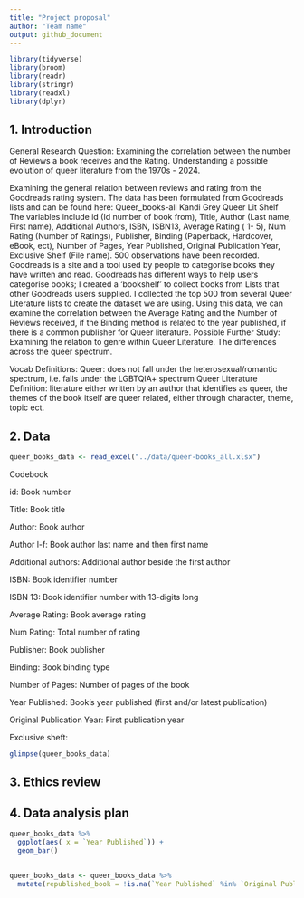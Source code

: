 ```yaml
---
title: "Project proposal"
author: "Team name"
output: github_document
---
```


```r
library(tidyverse)
library(broom)
library(readr)
library(stringr)
library(readxl)
library(dplyr)
```

## 1. Introduction

General Research Question: Examining the correlation between the number of Reviews a book receives and the Rating. Understanding a possible evolution of queer literature from the 1970s - 2024.

Examining the general relation between reviews and rating from the Goodreads rating system. The data has been formulated from Goodreads lists and can be found here: 
Queer_books-all 
Kandi Grey Queer Lit Shelf 
The variables include id (Id number of book from), Title, Author (Last name, First name), Additional Authors, ISBN, ISBN13, Average Rating ( 1- 5), Num Rating (Number of Ratings), Publisher, Binding (Paperback, Hardcover, eBook, ect), Number of Pages, Year Published, Original Publication Year, Exclusive Shelf (File name). 
500 observations have been recorded. 
Goodreads is a site and a tool used by people to categorise books they have written and read. Goodreads has different ways to help users categorise books; I created a ‘bookshelf’ to collect books from Lists that other Goodreads users supplied. I collected the top 500 from several Queer Literature lists to create the dataset we are using. Using this data, we can examine the correlation between the Average Rating and the Number of Reviews received, if the Binding method is related to the year published, if there is a common publisher for Queer literature. 
Possible Further Study: Examining the relation to genre within Queer Literature. The differences across the queer spectrum.

Vocab Definitions: 
Queer: does not fall under the heterosexual/romantic spectrum, i.e. falls under the LGBTQIA+ spectrum
Queer Literature Definition: literature either written by an author that identifies as queer, the themes of the book itself are queer related, either through character, theme, topic ect. 


## 2. Data

```r

queer_books_data <- read_excel("../data/queer-books_all.xlsx")

```

Codebook

id: Book number

Title: Book title

Author: Book author

Author l-f: Book author last name and then first name

Additional authors: Additional author beside the first author

ISBN: Book identifier number

ISBN 13: Book identifier number with 13-digits long

Average Rating: Book average rating 

Num Rating: Total number of rating 

Publisher: Book publisher

Binding: Book binding type

Number of Pages: Number of pages of the book

Year Published: Book’s year published (first and/or latest publication)

Original Publication Year: First publication year

Exclusive sheft: 

```r
glimpse(queer_books_data)
```


## 3. Ethics review

## 4. Data analysis plan

```r
queer_books_data %>%
  ggplot(aes( x = `Year Published`)) +
  geom_bar()
  
```

```r
queer_books_data <- queer_books_data %>% 
  mutate(republished_book = !is.na(`Year Published` %in% `Original Publication Year`))
  
```


